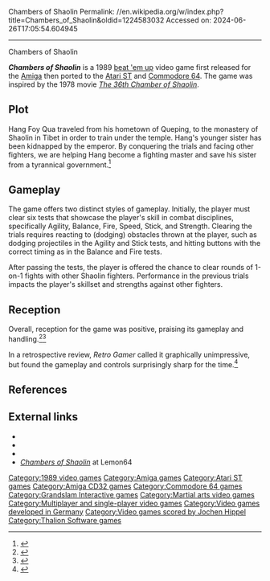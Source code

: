 Chambers of Shaolin
Permalink: //en.wikipedia.org/w/index.php?title=Chambers_of_Shaolin&oldid=1224583032
Accessed on: 2024-06-26T17:05:54.604945



------
Chambers of Shaolin
{{Infobox video game
|title = Chambers of Shaolin
|image = Chambers of Shaolin Cover.jpg
|developer = [[Thalion Software]]
|publisher = [[Grandslam Entertainment]]
|composer = [[Jochen Hippel]]
|released = 1989
|genre = [[Beat 'em up]], [[Fighting game|fighting]]
|modes = [[Single-player]], [[Multiplayer video game|multiplayer]]
|platforms = [[Amiga]], [[Amiga CD32|CD32]], [[Atari ST]], [[Commodore 64]]
}}

'''''Chambers of Shaolin''''' is a 1989 [[beat 'em up]] video game first released for the [[Amiga]] then ported to the [[Atari ST]] and [[Commodore 64]]. The game was inspired by the 1978 movie ''[[The 36th Chamber of Shaolin]]''. 

==Plot==
Hang Foy Qua traveled from his hometown of Queping, to the monastery of Shaolin in Tibet in order to train under the temple. Hang's younger sister has been kidnapped by the emperor. By conquering the trials and facing other fighters, we are helping Hang become a fighting master and save his sister from a tyrannical government.<ref>{{cite web|url=http://hol.abime.net/2969/manual|title=Chambers Of Shaolin : Hall Of Light - The database of Amiga games|website=hol.abime.net}}</ref>

==Gameplay==
The game offers two distinct styles of gameplay. Initially, the player must clear six tests that showcase the player's skill in combat disciplines, specifically Agility, Balance, Fire, Speed, Stick, and Strength. Clearing the trials requires reacting to (dodging) obstacles thrown at the player, such as dodging projectiles in the Agility and Stick tests, and hitting buttons with the correct timing as in the Balance and Fire tests.

After passing the tests, the player is offered the chance to clear rounds of 1-on-1 fights with other Shaolin fighters. Performance in the previous trials impacts the player's skillset and strengths against other fighters.

==Reception==
Overall, reception for the game was positive, praising its gameplay and handling.<ref>{{cite web|url=http://amr.abime.net/issue_1548_pages|title=Amiga Joker (January 1990) Page scans - Amiga Magazine Rack|website=amr.abime.net}}</ref><ref>{{cite web|url=http://amr.abime.net/issue_78|title=Amiga Action 5 (February 1990) - Amiga Magazine Rack|website=amr.abime.net}}</ref>

In a retrospective review, ''Retro Gamer'' called it graphically unimpressive, but found the gameplay and controls surprisingly sharp for the time.<ref>{{cite web|url=https://www.retrogamer.net/retro_games80/chambers-of-shaolin/|title=Chambers of Shaolin - Retro Gamer|date=30 July 2008 |publisher=}}</ref>

==References==
{{reflist}}

==External links==
*{{moby game|id=/10794/chambers-of-shaolin}}
*{{abime|id=2970}}
*{{atarimania|id=24023}}
*[https://www.lemon64.com/game/chambers-of-shaolin ''Chambers of Shaolin''] at Lemon64

{{Thalion Software}}

[[Category:1989 video games]]
[[Category:Amiga games]]
[[Category:Atari ST games]]
[[Category:Amiga CD32 games]]
[[Category:Commodore 64 games]]
[[Category:Grandslam Interactive games]]
[[Category:Martial arts video games]]
[[Category:Multiplayer and single-player video games]]
[[Category:Video games developed in Germany]]
[[Category:Video games scored by Jochen Hippel]]
[[Category:Thalion Software games]]